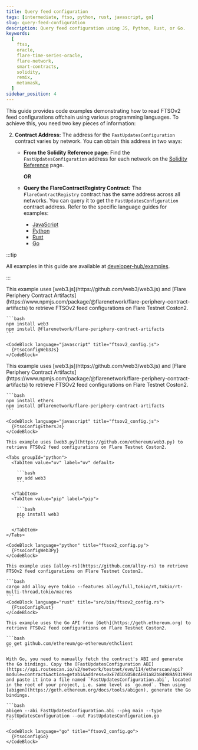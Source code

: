 ```yaml
---
title: Query feed configuration
tags: [intermediate, ftso, python, rust, javascript, go]
slug: query-feed-configuration
description: Query feed configuration using JS, Python, Rust, or Go.
keywords:
  [
    ftso,
    oracle,
    flare-time-series-oracle,
    flare-network,
    smart-contracts,
    solidity,
    remix,
    metamask,
  ]
sidebar_position: 4
---
```



This guide provides code examples demonstrating how to read FTSOv2 feed configurations offchain using various programming languages. To achieve this, you need two key pieces of information:


2. **Contract Address:** The address for the `FastUpdatesConfiguration` contract varies by network. You can obtain this address in two ways:

   - **From the Solidity Reference page:** Find the `FastUpdatesConfiguration` address for each network on the [Solidity Reference](/ftso/solidity-reference) page.

     **OR**

   - **Query the FlareContractRegistry Contract:** The `FlareContractRegistry` contract has the same address across all networks. You can query it to get the `FastUpdatesConfiguration` contract address. Refer to the specific language guides for examples:
     - [JavaScript](/network/guides/flare-for-javascript-developers#make-query)
     - [Python](/network/guides/flare-for-python-developers#make-query)
     - [Rust](/network/guides/flare-for-rust-developers#make-query)
     - [Go](/network/guides/flare-for-go-developers#make-query)

:::tip

All examples in this guide are available at [developer-hub/examples](https://github.com/flare-foundation/developer-hub/tree/main/examples).

:::

<Tabs block>
  <TabItem value="web3js" label="web3.js" default>
    This example uses [web3.js](https://github.com/web3/web3.js) and [Flare Periphery Contract Artifacts](https://www.npmjs.com/package/@flarenetwork/flare-periphery-contract-artifacts) to retrieve FTSOv2 feed configurations on Flare Testnet Coston2.
    
    ```bash
    npm install web3
    npm install @flarenetwork/flare-periphery-contract-artifacts
    ```

    <CodeBlock language="javascript" title="ftsov2_config.js">
      {FtsoConfigWeb3Js}
    </CodeBlock>

  </TabItem>
  <TabItem value="ethersjs" label="ethers.js">
    This example uses [web3.js](https://github.com/web3/web3.js) and [Flare Periphery Contract Artifacts](https://www.npmjs.com/package/@flarenetwork/flare-periphery-contract-artifacts) to retrieve FTSOv2 feed configurations on Flare Testnet Coston2.
    
    ```bash
    npm install ethers
    npm install @flarenetwork/flare-periphery-contract-artifacts
    ```
    
    <CodeBlock language="javascript" title="ftsov2_config.js">
      {FtsoConfigEthersJs}
    </CodeBlock>

  </TabItem>
  <TabItem value="web3py" label="web3.py">

    This example uses [web3.py](https://github.com/ethereum/web3.py) to retrieve FTSOv2 feed configurations on Flare Testnet Coston2.

    <Tabs groupId="python">
      <TabItem value="uv" label="uv" default>

        ```bash
        uv add web3
        ```

      </TabItem>
      <TabItem value="pip" label="pip">

        ```bash
        pip install web3
        ```

      </TabItem>
    </Tabs>

    <CodeBlock language="python" title="ftsov2_config.py">
      {FtsoConfigWeb3Py}
    </CodeBlock>

  </TabItem>
  <TabItem value="alloyrs" label="alloy-rs">

    This example uses [alloy-rs](https://github.com/alloy-rs) to retrieve FTSOv2 feed configurations on Flare Testnet Coston2.

    ```bash
    cargo add alloy eyre tokio --features alloy/full,tokio/rt,tokio/rt-multi-thread,tokio/macros
    ```
    <CodeBlock language="rust" title="src/bin/ftsov2_config.rs">
      {FtsoConfigRust}
    </CodeBlock>

  </TabItem>
  <TabItem value="goethereum" label="go-ethereum">

    This example uses the Go API from [Geth](https://geth.ethereum.org) to retrieve FTSOv2 feed configurations on Flare Testnet Coston2.

    ```bash
    go get github.com/ethereum/go-ethereum/ethclient
    ```

    With Go, you need to manually fetch the contract's ABI and generate the Go bindings. Copy the [FastUpdatesConfiguration ABI](https://api.routescan.io/v2/network/testnet/evm/114/etherscan/api?module=contract&action=getabi&address=0xE7d1D5D58cAE01a82b84989A931999Cb34A86B14&format=raw) and paste it into a file named `FastUpdatesConfiguration.abi`, located in the root of your project, i.e. same level as `go.mod`. Then using [abigen](https://geth.ethereum.org/docs/tools/abigen), generate the Go bindings.

    ```bash
    abigen --abi FastUpdatesConfiguration.abi --pkg main --type FastUpdatesConfiguration --out FastUpdatesConfiguration.go
    ```

    <CodeBlock language="go" title="ftsov2_config.go">
      {FtsoConfigGo}
    </CodeBlock>

  </TabItem>
</Tabs>
